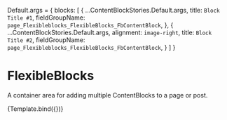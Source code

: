 
<Meta title="Organisms/FlexibleBlocks" component={FlexibleBlocks} />


Default.args = {
  blocks: [
    {
      ...ContentBlockStories.Default.args,
      title: `Block Title #1`,
      fieldGroupName: `page_Flexibleblocks_FlexibleBlocks_FbContentBlock`,
    },
    {
      ...ContentBlockStories.Default.args,
      alignment: `image-right`,
      title: `Block Title #2`,
      fieldGroupName: `page_Flexibleblocks_FlexibleBlocks_FbContentBlock`,
    }
  ]
}

# FlexibleBlocks

A container area for adding multiple ContentBlocks to a page or post.

<ArgsTable of={FlexibleBlocks} />

<Canvas>
  <Story name="Default" args={Default.args}>
    {Template.bind({})}
  </Story>
</Canvas>
